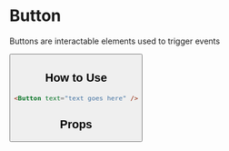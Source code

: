 
# Button

Buttons are interactable elements used to trigger events

<Preview>
  <Story id="components-button--primary">
    <Button />
  </Story>
</Preview>

## How to Use

```html
<Button text="text goes here" />
```

## Props

<ArgsTable story={PRIMARY_STORY} />
